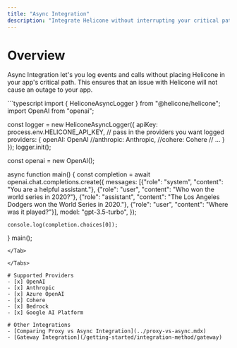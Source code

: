 ```yaml
---
title: "Async Integration"
description: "Integrate Helicone without interrupting your critical path."
---
```


# Overview

Async Integration let's you log events and calls without placing Helicone in your app's critical
path. This ensures that an issue with Helicone will not cause an outage to your app.

<Tabs>
  <Tab title="Node.js">
  ```typescript
  import { HeliconeAsyncLogger } from "@helicone/helicone";
  import OpenAI from "openai";
  
  const logger = new HeliconeAsyncLogger({
    apiKey: process.env.HELICONE_API_KEY,
    // pass in the providers you want logged
    providers: { 
      openAI: OpenAI
      //anthropic: Anthropic,
      //cohere: Cohere
      // ...
    }
  });
  logger.init();
  
  const openai = new OpenAI();
  
  async function main() {
    const completion = await openai.chat.completions.create({
      messages: [{"role": "system", "content": "You are a helpful assistant."},
          {"role": "user", "content": "Who won the world series in 2020?"},
          {"role": "assistant", "content": "The Los Angeles Dodgers won the World Series in 2020."},
          {"role": "user", "content": "Where was it played?"}],
      model: "gpt-3.5-turbo",
    });
  
    console.log(completion.choices[0]);
  }
  main();
  ```
  </Tab>

</Tabs>

# Supported Providers
- [x] OpenAI
- [x] Anthropic
- [x] Azure OpenAI
- [x] Cohere
- [x] Bedrock
- [x] Google AI Platform

# Other Integrations
- [Comparing Proxy vs Async Integration](../proxy-vs-async.mdx)
- [Gateway Integration](/getting-started/integration-method/gateway)
